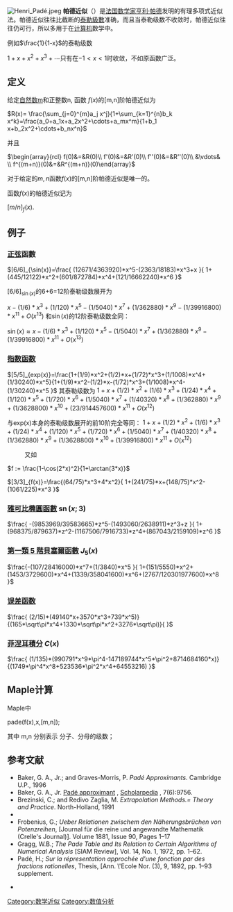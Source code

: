 {{NoteTA
|G1=Math
}}
[[File:Henri_Padé.jpeg|thumb]]
'''帕德近似'''（{{lang-en|Padé approximant}}）是[[法国|法国]][[数学家|数学家]][[亨利·帕德|亨利·帕德]]发明的有理多项式近似法。帕德近似往往比截断的[[泰勒級數|泰勒級數]]准确，而且当泰勒级数不收敛时，帕德近似往往仍可行，所以多用于在[[计算机|计算机]]数学中。

例如<math>\frac{1}{1-x}</math>的泰勒级数

<math>1+x+x^2+x^3+\cdots</math>只有在<math>-1<x<1</math>时收敛，不如原函数广泛。

==定义==
给定[[自然数|自然数]]m和正整数n, 函数 <math>f(x)</math>的[m,n]阶帕德近似为

<!--:<math>R(x)= \frac{\sum_{j=0}^{m}p_j x^j}{1+\sum_{k=1}^{n}q_k x^k}=\frac{p_0+p_1x+p_2x^2+\cdots+p_mx^m}{1+q_1 x+q_2x^2+\cdots+q_nx^n}</math>-->
<math display="block">R(x)= \frac{\sum_{j=0}^{m}a_j x^j}{1+\sum_{k=1}^{n}b_k x^k}=\frac{a_0+a_1x+a_2x^2+\cdots+a_mx^m}{1+b_1 x+b_2x^2+\cdots+b_nx^n}</math>

并且

<math display="block">\begin{array}{rcl}
        f(0)&=&R(0)\\
       f'(0)&=&R'(0)\\
      f''(0)&=&R''(0)\\
            &\vdots& \\
f^{(m+n)}(0)&=&R^{(m+n)}(0)\end{array}</math>

对于给定的<math>m,n</math>函数<math>f(x)</math>的[m,n]阶帕德近似是唯一的。

函数<math>f(x)</math>的帕德近似记为

<math display="block">[m/n]_f(x). \,</math>

==例子==
===[[正弦|正弦]]函數===
<math display="block">[6/6]_{\sin(x)}=\frac{ (12671/4363920)*x^5-(2363/18183)*x^3+x  }{ 1+(445/12122)*x^2+(601/872784)*x^4+(121/16662240)*x^6    }</math>

<math>[6/6]_{\sin(x)}</math>的6+6=12阶泰勒级数展开为

<math display="block">{x-(1/6)*x^3+(1/120)*x^5-(1/5040)*x^7+(1/362880)*x^9-(1/39916800)*x^{11}+O(x^{13})}</math>
和<math>\sin(x)</math>的12阶泰勒级数全同：

<math display="block">\sin(x)\approx {x-(1/6)*x^3+(1/120)*x^5-(1/5040)*x^7+(1/362880)*x^9-(1/39916800)*x^{11}+O(x^{13})}</math>

===[[指数函数|指数函数]]===
<math display="block">[5/5]_{exp(x)}=\frac{1+(1/9)*x^2+(1/2)*x+(1/72)*x^3+(1/1008)*x^4+(1/30240)*x^5}{1+(1/9)*x^2-(1/2)*x-(1/72)*x^3+(1/1008)*x^4-(1/30240)*x^5   }</math>
其泰勒级数为
<math display="block">{1+x+(1/2)*x^2+(1/6)*x^3+(1/24)*x^4+(1/120)*x^5+(1/720)*x^6+(1/5040)*x^7+(1/40320)*x^8+(1/362880)*x^9+(1/3628800)*x^{10}+(23/914457600)*x^{11}+O(x^{12})}</math>

与exp(x)本身的泰勒级数展开的前10阶完全等同：
<math display="block">{1+x+(1/2)*x^2+(1/6)*x^3+(1/24)*x^4+(1/120)*x^5+(1/720)*x^6+(1/5040)*x^7+(1/40320)*x^8+(1/362880)*x^9+(1/3628800)*x^{10}+(1/39916800)*x^{11}+O(x^{12})}</math>

:又如
<math display="block">f := \frac{1-\cos(2*x)^2}{1+\arctan(3*x)}</math>

<math display="block">[3/3]_{f(x)}=\frac{(64/75)*x^3+4*x^2}{ 1+(241/75)*x+(148/75)*x^2-(1061/225)*x^3  }</math>


===[[雅可比橢圓函數|雅可比橢圓函數]] <math>\operatorname{sn}(x; 3)</math>===
<math display="block">\frac{ -(9853969/39583665)*z^5-(1493060/2638911)*z^3+z }{ 1+(968375/879637)*z^2-(1167506/7916733)*z^4+(867043/2159109)*z^6  }</math>

===[[贝塞尔函数#第一类贝塞尔函数|第一類 5 階貝塞爾函數]] <math>J_5(x)</math>===
<math display="block">\frac{-(107/28416000)*x^7+(1/3840)*x^5  }{ 1+(151/5550)*x^2+(1453/3729600)*x^4+(1339/358041600)*x^6+(2767/120301977600)*x^8  }</math>

===[[误差函数|误差函数]]===
<math display="block">\frac{  (2/15)*(49140*x+3570*x^3+739*x^5)}{(165*\sqrt\pi*x^4+1330*\sqrt\pi*x^2+3276*\sqrt\pi)}{ }</math>

===[[菲涅耳積分|菲涅耳積分]] <math>C(x)</math>===
<math display="block">\frac{ (1/135)*(990791*x^9*\pi^4-147189744*x^5*\pi^2+8714684160*x)}{(1749*\pi^4*x^8+523536*\pi^2*x^4+64553216) }</math>

==Maple计算==
Maple中

pade(f(x),x,[m,n]);

其中 m,n 分别表示 分子、分母的级数；

==参考文献==
* Baker, G. A., Jr.; and Graves-Morris, P. '' Padé Approximants''.  Cambridge U.P., 1996
* Baker, G. A., Jr. [http://www.scholarpedia.org/article/Pad%C3%A9_approximant Padé approximant] {{Wayback|url=http://www.scholarpedia.org/article/Pad%C3%A9_approximant |date=20210121023401 }}, [http://www.scholarpedia.org/ Scholarpedia] {{Wayback|url=http://www.scholarpedia.org/ |date=20111125192650 }}, 7(6):9756.
* Brezinski, C.; and Redivo Zaglia, M. ''Extrapolation Methods.= Theory and Practice''.  North-Holland, 1991
* {{Citation | last1=Press | first1=WH | last2=Teukolsky | first2=SA | last3=Vetterling | first3=WT | last4=Flannery | first4=BP | year=2007 | title=Numerical Recipes: The Art of Scientific Computing | edition=3rd | publisher=Cambridge University Press | publication-place=New York | isbn=978-0-521-88068-8 | chapter=Section 5.12 Padé Approximants | chapter-url=http://apps.nrbook.com/empanel/index.html?pg=245 | accessdate=2015-02-24 | archive-date=2016-03-03 | archive-url=https://web.archive.org/web/20160303232840/http://apps.nrbook.com/empanel/index.html?pg=245 | dead-url=no }}
* Frobenius, G.; ''Ueber Relationen zwischem den Näherungsbrüchen von Potenzreihen'', [Journal für die reine und angewandte Mathematik (Crelle's Journal)]. Volume 1881, Issue 90, Pages 1–17
* Gragg, W.B.; ''The Pade Table and Its Relation to Certain Algorithms of Numerical Analysis'' [SIAM Review], Vol. 14, No. 1, 1972, pp. 1–62.
* Padé, H.; ''Sur la répresentation approchée d'une fonction par des fractions rationelles'', Thesis, [Ann. \'Ecole Nor. (3), 9, 1892, pp. 1–93 supplement. 
<!--[http://www.nrbook.com/a/bookcpdf/c5-12.pdf available online]-->
* {{Citation |first1=P. |last1=Wynn |authorlink=Peter Wynn (mathematician) |journal=Numerische Mathematik |title=Upon systems of recursions which obtain among the quotients of the Padé table |volume=8 |issue=3 |pages=264–269 |doi=10.1007/BF02162562 |year=1966}}

[[Category:数学近似|Category:数学近似]]
[[Category:数值分析|Category:数值分析]]